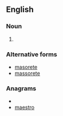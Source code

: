 ==English==

===Noun===
{{en-noun|masorets}}

# {{alternative spelling of|[[masorite]]}}

===Alternative forms===
*[[masorete]]
*[[massorete]]

===Anagrams===
* {{alphagram|aemorst}}
* [[maestro#English|maestro]]
